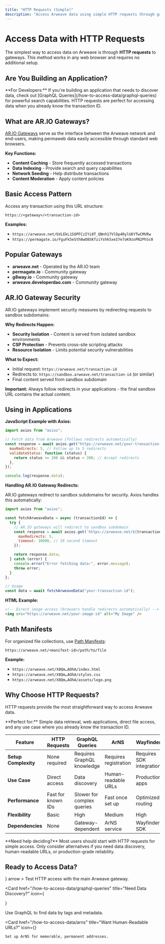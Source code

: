 ```yaml
---
title: "HTTP Requests (Simple)"
description: "Access Arweave data using simple HTTP requests through gateways - no setup required"
---
```


# Access Data with HTTP Requests

The simplest way to access data on Arweave is through **HTTP requests** to gateways. This method works in any web browser and requires no additional setup.

## Are You Building an Application?

<Callout type="info">
  **For Developers:** If you're building an application that needs to discover
  data, check out [GraphQL Queries](/how-to-access-data/graphql-queries) for
  powerful search capabilities. HTTP requests are perfect for accessing data
  when you already know the transaction ID.
</Callout>

## What are AR.IO Gateways?

[AR.IO Gateways](https://cookbook.bobinstein.com/fundamentals/accessing-arweave-data/gateways.html) serve as the interface between the Arweave network and end-users, making permaweb data easily accessible through standard web browsers.

**Key Functions:**

- **Content Caching** - Store frequently accessed transactions
- **Data Indexing** - Provide search and query capabilities
- **Network Seeding** - Help distribute transactions
- **Content Moderation** - Apply content policies

## Basic Access Pattern

Access any transaction using this URL structure:

```
https://<gateway>/<transaction-id>
```

**Examples:**

- `https://arweave.net/bVLEkL1SOPFCzIYi8T_QNnh17VlDp4RylU6YTwCMVRw`
- `https://permagate.io/FguFk5eSth0wO8SKfziYshkSxeIYe7oK9zoPN2PhSc0`

## Popular Gateways

- **arweave.net** - Operated by the AR.IO team
- **permagate.io** - Community gateway
- **g8way.io** - Community gateway
- **arweave.developerdao.com** - Community gateway

## AR.IO Gateway Security

AR.IO gateways implement security measures by redirecting requests to sandbox subdomains:

**Why Redirects Happen:**

- **Security Isolation** - Content is served from isolated sandbox environments
- **CSP Protection** - Prevents cross-site scripting attacks
- **Resource Isolation** - Limits potential security vulnerabilities

**What to Expect:**

- Initial request: `https://arweave.net/transaction-id`
- Redirects to: `https://sandbox.arweave.net/transaction-id` (or similar)
- Final content served from sandbox subdomain

**Important:** Always follow redirects in your applications - the final sandbox URL contains the actual content.

## Using in Applications

**JavaScript Example with Axios:**

```js
import axios from "axios";

// Fetch data from Arweave (follows redirects automatically)
const response = await axios.get("https://arweave.net/your-transaction-id", {
  maxRedirects: 5, // Follow up to 5 redirects
  validateStatus: function (status) {
    return status >= 200 && status < 300; // Accept redirects
  },
});

console.log(response.data);
```

**Handling AR.IO Gateway Redirects:**

AR.IO gateways redirect to sandbox subdomains for security. Axios handles this automatically:

```js
import axios from "axios";

const fetchArweaveData = async (transactionId) => {
  try {
    // AR.IO gateways will redirect to sandbox subdomain
    const response = await axios.get(`https://arweave.net/${transactionId}`, {
      maxRedirects: 5,
      timeout: 10000, // 10 second timeout
    });

    return response.data;
  } catch (error) {
    console.error("Error fetching data:", error.message);
    throw error;
  }
};

// Usage
const data = await fetchArweaveData("your-transaction-id");
```

**HTML Example:**

```html
<!-- Direct image access (browsers handle redirects automatically) -->
<img src="https://arweave.net/your-image-id" alt="My Image" />
```

## Path Manifests

For organized file collections, use [Path Manifests](https://cookbook.bobinstein.com/fundamentals/accessing-arweave-data/manifests.html):

```
https://arweave.net/<manifest-id>/path/to/file
```

**Example:**

- `https://arweave.net/X8Qm…AOhA/index.html`
- `https://arweave.net/X8Qm…AOhA/styles.css`
- `https://arweave.net/X8Qm…AOhA/assets/logo.png`

## Why Choose HTTP Requests?

HTTP requests provide the most straightforward way to access Arweave data.

<Callout type="note">
  **Perfect for:** Simple data retrieval, web applications, direct file access,
  and any use case where you already know the transaction ID.
</Callout>

| Feature              | HTTP Requests      | GraphQL Queries            | ArNS                  | Wayfinder                |
| -------------------- | ------------------ | -------------------------- | --------------------- | ------------------------ |
| **Setup Complexity** | None required      | Requires GraphQL knowledge | Requires registration | Requires SDK integration |
| **Use Case**         | Direct access      | Data discovery             | Human-readable URLs   | Production apps          |
| **Performance**      | Fast for known IDs | Slower for complex queries | Fast once set up      | Optimized routing        |
| **Flexibility**      | Basic              | High                       | Medium                | High                     |
| **Dependencies**     | None               | Gateway-dependent          | ArNS service          | Wayfinder SDK            |

<Callout type="info">
  **Need help deciding?** Most users should start with HTTP requests for simple
  access. Only consider alternatives if you need data discovery, human-readable
  URLs, or production-grade reliability.
</Callout>

## Ready to Access Data?

<Cards>
  <Card 
    href="https://arweave.net" 
    title="Try arweave.net"
    icon={<Globe />}
    arrow
  >
    Test HTTP access with the main Arweave gateway.
  </Card>

<Card
  href="/how-to-access-data/graphql-queries"
  title="Need Data Discovery?"
  icon={<Search />}
>
  Use GraphQL to find data by tags and metadata.
</Card>

  <Card 
    href="/how-to-access-data/arns" 
    title="Want Human-Readable URLs?"
    icon={<Link />}
  >
    Set up ArNS for memorable, permanent addresses.
  </Card>
</Cards>
